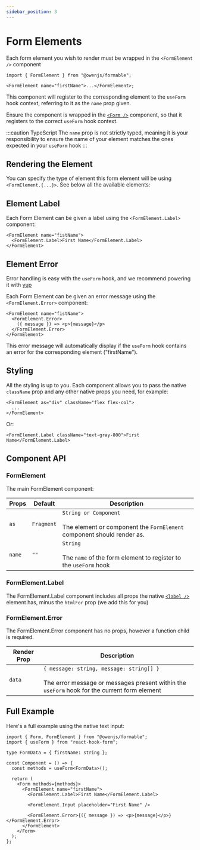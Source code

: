 ```yaml
---
sidebar_position: 3
---
```



# Form Elements

Each form element you wish to render must be wrapped in the `<FormElement />` component

```tsx
import { FormElement } from "@owenjs/formable";

<FormElement name="firstName">...</FormElement>;
```

This component will register to the corresponding element to the `useForm` hook context, referring to it as the `name` prop given.

Ensure the component is wrapped in the [`<Form />`](/form) component, so that it registers to the correct `useForm` hook context.

:::caution TypeScript
The `name` prop is not strictly typed, meaning it is your responsibility to ensure the name of your element matches the ones expected in your `useForm` hook
:::

## Rendering the Element

You can specify the type of element this form element will be using `<FormElement.{...}>`. See below all the available elements:

<DocCardList />

## Element Label

Each Form Element can be given a label using the `<FormElement.Label>` component:

```tsx
<FormElement name="fistName">
  <FormElement.Label>First Name</FormElement.Label>
</FormElement>
```

## Element Error

Error handling is easy with the `useForm` hook, and we recommend powering it with [yup](/error-handling)

Each Form Element can be given an error message using the `<FormElement.Error>` component:

```tsx
<FormElement name="fistName">
  <FormElement.Error>
    ({ message }) => <p>{message}</p>
  </FormElement.Error>
</FormElement>
```

This error message will automatically display if the `useForm` hook contains an error for the corresponding element ("firstName").

## Styling

All the styling is up to you. Each component allows you to pass the native `className` prop and any other native props you need, for example:

```tsx
<FormElement as="div" className="flex flex-col">
  ...
</FormElement>
```

Or:

```tsx
<FormElement.Label className="text-gray-800">First Name</FormElement.Label>
```

## Component API

### FormElement

The main FormElement component:

| Props  | Default    | Description                                                                                           |
| ------ | ---------- | ----------------------------------------------------------------------------------------------------- |
| `as`   | `Fragment` | `String or Component`<br/><br/>The element or component the `FormElement` component should render as. |
| `name` | `""`       | `String`<br/><br/>The `name` of the form element to register to the `useForm` hook                    |

### FormElement.Label

The FormElement.Label component includes all props the native [`<label />`](https://developer.mozilla.org/en-US/docs/Web/HTML/Element/label) element has, minus the `htmlFor` prop (we add this for you)

### FormElement.Error

The FormElement.Error component has no props, however a function child is required.

| Render Prop | Description                                                                                                                                    |
| ----------- | ---------------------------------------------------------------------------------------------------------------------------------------------- |
| `data`      | `{ message: string, message: string[] }`<br/><br/>The error message or messages present within the `useForm` hook for the current form element |

## Full Example

Here's a full example using the native text input:

```tsx
import { Form, FormElement } from "@owenjs/formable";
import { useForm } from "react-hook-form";

type FormData = { firstName: string };

const Component = () => {
  const methods = useForm<FormData>();

  return (
    <Form methods={methods}>
      <FormElement name="firstName">
        <FormElement.Label>First Name</FormElement.Label>

        <FormElement.Input placeholder="First Name" />

        <FormElement.Error>{({ message }) => <p>{message}</p>}</FormElement.Error>
      </FormElement>
    </Form>
  );
};
```
